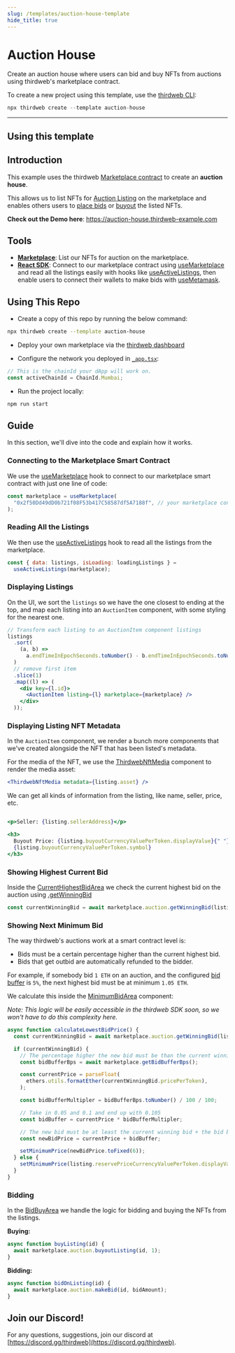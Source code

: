 ```yaml
---
slug: /templates/auction-house-template
hide_title: true
---
```



# Auction House

Create an auction house where users can bid and buy NFTs from auctions using thirdweb's marketplace contract.

To create a new project using this template, use the [thirdweb CLI](/thirdweb-deploy/thirdweb-cli):

```jsx
npx thirdweb create --template auction-house
```

<div
  style={{
    display: "flex",
    flexDirection: "row",
    gap: "2%",
    marginBottom: 32,
    width: "100%",
    alignItems: "center",
    justifyContent: "center",
    marginTop: 16,
  }}
>
  <DemoButton
    link="https://auction-house.thirdweb-example.com"
    name="auction-house"
  />
  <ViewCodeButton
    link="https://github.com/thirdweb-example/auction-house"
    name="auction-house"
  />
</div>

---

## Using this template

## Introduction

This example uses the thirdweb [Marketplace contract](https://portal.thirdweb.com/pre-built-contracts/marketplace) to create an **auction house**.

This allows us to list NFTs for [Auction Listing](https://portal.thirdweb.com/pre-built-contracts/marketplace#creating-listings) on the marketplace
and enables others users to [place bids](https://portal.thirdweb.com/pre-built-contracts/marketplace#auction-listings) or [buyout](https://portal.thirdweb.com/pre-built-contracts/marketplace#buying-an-nft-from-a-listing) the listed NFTs.

**Check out the Demo here**: https://auction-house.thirdweb-example.com

## Tools

- [**Marketplace**](https://portal.thirdweb.com/pre-built-contracts/marketplace): List our NFTs for auction on the marketplace.
- [**React SDK**](https://docs.thirdweb.com/react): Connect to our marketplace contract using [useMarketplace](https://portal.thirdweb.com/react/react.usemarketplace) and read all the listings easily with hooks like [useActiveListings](https://docs.thirdweb.com/react.useactivelistings), then enable users to connect their wallets to make bids with [useMetamask](https://docs.thirdweb.com/react.usemetamask).

## Using This Repo

- Create a copy of this repo by running the below command:

```bash
npx thirdweb create --template auction-house
```

- Deploy your own marketplace via the [thirdweb dashboard](https://thirdweb.com/contracts)

- Configure the network you deployed in [`_app.tsx`](./pages/_app.tsx):

```jsx
// This is the chainId your dApp will work on.
const activeChainId = ChainId.Mumbai;
```

- Run the project locally:

```bash
npm run start
```

## Guide

In this section, we'll dive into the code and explain how it works.

### Connecting to the Marketplace Smart Contract

We use the [useMarketplace](https://portal.thirdweb.com/react/react.usemarketplace) hook to connect to our marketplace smart contract with just one line of code:

```jsx
const marketplace = useMarketplace(
  "0x2f50Dd49dD0b721f08F53b417C58587df5A7188f", // your marketplace contract address here
);
```

### Reading All the Listings

We then use the [useActiveListings](https://docs.thirdweb.com/react.useactivelistings) hook to read all the listings from the marketplace.

```jsx
const { data: listings, isLoading: loadingListings } =
  useActiveListings(marketplace);
```

### Displaying Listings

On the UI, we sort the `listings` so we have the one closest to ending at the top, and map each listing into an `AuctionItem` component, with some styling for the nearest one.

```jsx
// Transform each listing to an AuctionItem component listings
listings
  .sort(
    (a, b) =>
      a.endTimeInEpochSeconds.toNumber() - b.endTimeInEpochSeconds.toNumber(),
  )
  // remove first item
  .slice(1)
  .map((l) => (
    <div key={l.id}>
      <AuctionItem listing={l} marketplace={marketplace} />
    </div>
  ));
```

### Displaying Listing NFT Metadata

In the `AuctionItem` component, we render a bunch more components that we've created alongside the NFT that has been listed's metadata.

For the media of the NFT, we use the [ThirdwebNftMedia](https://portal.thirdweb.com/react/react.thirdwebnftmedia) component to render the media asset:

```jsx
<ThirdwebNftMedia metadata={listing.asset} />
```

We can get all kinds of information from the listing, like name, seller, price, etc.

```jsx

<p>Seller: {listing.sellerAddress}</p>

<h3>
  Buyout Price: {listing.buyoutCurrencyValuePerToken.displayValue}{" "}
  {listing.buyoutCurrencyValuePerToken.symbol}
</h3>
```

### Showing Highest Current Bid

Inside the [CurrentHighestBidArea](./components/CurrentHighestBidArea.tsx) we check the current highest bid on the auction using [.getWinningBid](https://portal.thirdweb.com/pre-built-contracts/marketplace#winning-bid)

```jsx
const currentWinningBid = await marketplace.auction.getWinningBid(listing.id);
```

### Showing Next Minimum Bid

The way thirdweb's auctions work at a smart contract level is:

- Bids must be a certain percentage higher than the current highest bid.
- Bids that get outbid are automatically refunded to the bidder.

For example, if somebody bid `1 ETH` on an auction, and the configured [bid buffer](https://portal.thirdweb.com/pre-built-contracts/marketplace#set-bid-buffer) is `5%`, the next highest bid must be at minimum `1.05 ETH`.

We calculate this inside the [MinimumBidArea](./components/MinimumBidArea.tsx) component:

_Note: This logic will be easily accessible in the thirdweb SDK soon, so we won't have to do this complexity here._

```jsx
async function calculateLowestBidPrice() {
  const currentWinningBid = await marketplace.auction.getWinningBid(listing.id);

  if (currentWinningBid) {
    // The percentage higher the new bid must be than the current winning bid
    const bidBufferBps = await marketplace.getBidBufferBps();

    const currentPrice = parseFloat(
      ethers.utils.formatEther(currentWinningBid.pricePerToken),
    );

    const bidBufferMultipler = bidBufferBps.toNumber() / 100 / 100;

    // Take in 0.05 and 0.1 and end up with 0.105
    const bidBuffer = currentPrice * bidBufferMultipler;

    // The new bid must be at least the current winning bid + the bid buffer
    const newBidPrice = currentPrice + bidBuffer;

    setMinimumPrice(newBidPrice.toFixed(6));
  } else {
    setMinimumPrice(listing.reservePriceCurrencyValuePerToken.displayValue);
  }
}
```

### Bidding

In the [BidBuyArea](./components/BidBuyArea.tsx) we handle the logic for bidding and buying the NFTs from the listings.

**Buying:**

```jsx
async function buyListing(id) {
  await marketplace.auction.buyoutListing(id, 1);
}
```

**Bidding:**

```jsx
async function bidOnListing(id) {
  await marketplace.auction.makeBid(id, bidAmount);
}
```

## Join our Discord!

For any questions, suggestions, join our discord at [https://discord.gg/thirdweb](https://discord.gg/thirdweb).
